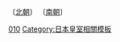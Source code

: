 〔[[北朝 (日本)|北朝]]〕
{{familytree/start|style=font-size:80%}}
{{familytree|border=0|boxstyle=text-align:left|||||||||||||,|治仁|治仁={{tsl|ja|伏見宮治仁王|伏見宮治仁王|治仁王}}}}
{{familytree|border=0|boxstyle=text-align:left|v|光嚴|v|崇光|-|榮仁|^|貞成|v|後花園|-|光嚴='''(北1)[[光嚴天皇]]'''|崇光='''(北3)[[崇光天皇]]'''|榮仁=[[伏見宮榮仁親王|榮仁親王]]|貞成=[[伏見宮貞成親王|貞成親王]]<br>（後崇光院）|後花園='''(102)[[後花園天皇]]'''}}
{{familytree|border=0|boxstyle=text-align:left|)|光明|!||||||||||||`|貞常|-|伏見宮家|光明='''(北2)[[光明天皇]]'''|貞常={{tsl|ja|伏見宮貞常親王|伏見宮貞常親王|貞常親王}}|伏見宮家=〔[[伏見宮家]]〕}}
{{familytree|border=0|boxstyle=text-align:left|)|長助|`|後光嚴|-|後圓融|-|後小松|v|稱光||長助=[[長助法親王]]|後光嚴='''(北4)[[後光嚴天皇]]'''|後圓融='''(北5)[[後圓融天皇]]'''|後小松='''(北6)(100)<br>[[後小松天皇]]'''|稱光='''(101)[[稱光天皇]]'''}}
{{familytree|border=0|boxstyle=text-align:left|`|珣子|||||||||||||`|小川宮|珣子=[[珣子內親王]]<br>（後醍醐天皇中宮）|小川宮={{tsl|ja|小川宮|小川宮|皇子某（小川宮）}}}}
{{familytree/end}}
〔[[南朝 (日本)|南朝]]〕
{{familytree/start|style=font-size:80%}}
{{familytree|border=0|boxstyle=text-align:left|-|後醍醐|v|尊良|v|守永|後醍醐='''(96)[[後醍醐天皇]]'''|尊良={{tsl|ja|尊良親王}}|守永={{tsl|ja|守永親王}}}}
{{familytree|border=0|boxstyle=text-align:left|||||)|世良|`|基良|世良={{tsl|ja|世良親王}}|基良=[[基良親王]]<br>(良玄法親王)}}
{{familytree|border=0|boxstyle=text-align:left|||||)|護良|-|興良|護良=[[護良親王]]<br>（尊雲法親王）|興良=[[興良親王]]<br>（大塔若宮）}}
{{familytree|border=0|boxstyle=text-align:left|||||)|恒良|,|長慶|恒良={{tsl|ja|恒良親王}}|長慶='''(98)[[長慶天皇]]'''}}
{{familytree|border=0|boxstyle=text-align:left|||||)|成良|)|後龜山|-|小倉宮|成良=[[成良親王]]|後龜山='''(99)[[後龜山天皇]]'''|小倉宮=〔[[小倉宮]]〕}}
{{familytree|border=0|boxstyle=text-align:left|||||)|後村上|^|親王|後村上='''(97)[[後村上天皇]]'''|親王=某親王（[[護聖院宮]]）}}
{{familytree|border=0|boxstyle=text-align:left|||||)|宗良|v|興良|宗良=[[宗良親王]]<br>（尊澄法親王）|興良=[[興良親王]]<br>（遠江宮）}}
{{familytree|border=0|boxstyle=text-align:left|||||)|懷良|`|尹良|懷良=[[懷良親王]]|尹良=[[尹良親王]]<br>(源尹良)〔[[後醍醐源氏之祖]]〕}}
{{familytree|border=0|boxstyle=text-align:left|||||`|滿良|滿良={{tsl|ja|満良親王|滿良親王}}}}
{{familytree/end}}
<noinclude>
[[Category:日本皇室世系|010]]
[[Category:日本皇室相關模板]]
</noinclude>